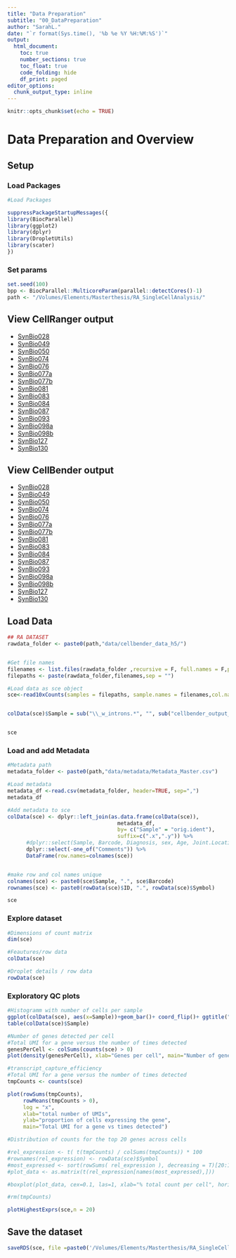 ```yaml
---
title: "Data Preparation"
subtitle: "00_DataPreparation"
author: "SarahL."
date: "`r format(Sys.time(), '%b %e %Y %H:%M:%S')`"
output: 
  html_document:
    toc: true
    number_sections: true   
    toc_float: true
    code_folding: hide
    df_print: paged
editor_options:
  chunk_output_type: inline
---
```


```r
knitr::opts_chunk$set(echo = TRUE)
```


# Data Preparation and Overview

## Setup

### Load Packages

```r
#Load Packages

suppressPackageStartupMessages({
library(BiocParallel)
library(ggplot2) 
library(dplyr)
library(DropletUtils)
library(scater)
})

```

### Set params

```r
set.seed(100)
bpp <- BiocParallel::MulticoreParam(parallel::detectCores()-1)
path <- "/Volumes/Elements/Masterthesis/RA_SingleCellAnalysis/"
```


## View CellRanger output


- [SynBio028](Cellranger/web_summary_SynBio028.html)\n
- [SynBio049](Cellranger/web_summary_SynBio049.html)\n
- [SynBio050](Cellranger/web_summary_SynBio050.html)\n
- [SynBio074](Cellranger/web_summary_SynBio074.html)\n
- [SynBio076](Cellranger/web_summary_SynBio076.html)\n
- [SynBio077a](Cellranger/web_summary_SynBio077a.html)\n
- [SynBio077b](Cellranger/web_summary_SynBio077b.html)\n
- [SynBio081](Cellranger/web_summary_SynBio081.html)\n
- [SynBio083](Cellranger/web_summary_SynBio083.html)\n
- [SynBio084](Cellranger/web_summary_SynBio084.html)\n
- [SynBio087](Cellranger/web_summary_SynBio087.html)\n
- [SynBio093](Cellranger/web_summary_SynBio093.html)\n
- [SynBio098a](Cellranger/web_summary_SynBio098a.html)\n
- [SynBio098b](Cellranger/web_summary_SynBio098b.html)\n
- [SynBio127](Cellranger/web_summary_SynBio127.html)\n
- [SynBio130](Cellranger/web_summary_SynBio130.html)\n

## View CellBender output

- [SynBio028](CellBender/cellbender_output_SynBio028_10000_w_introns_RL_report.html)\n
- [SynBio049](CellBender/cellbender_output_SynBio049_w_introns_report.html)\n
- [SynBio050](CellBender/cellbender_output_SynBio050_w_introns_report.html)\n
- [SynBio074](CellBender/cellbender_output_SynBio074_w_introns_report.html)\n
- [SynBio076](CellBender/cellbender_output_SynBio076_w_introns_report.html)\n
- [SynBio077a](CellBender/cellbender_output_SynBio077a_w_introns_report.html)\n
- [SynBio077b](CellBender/cellbender_output_SynBio077b_w_introns_RL2_report.html)\n
- [SynBio081](CellBender/cellbender_output_SynBio081_w_introns_RL_report.html)\n
- [SynBio083](CellBender/cellbender_output_SynBio083_w_introns_RL2_report.html)\n
- [SynBio084](CellBender/cellbender_output_SynBio084_w_introns_report.html)\n
- [SynBio087](CellBender/cellbender_output_SynBio087_w_introns_RL2_report.html)\n
- [SynBio093](CellBender/cellbender_output_SynBio093_w_introns_report.html)\n
- [SynBio098a](CellBender/cellbender_output_SynBio098a_w_introns_report.html)\n
- [SynBio098b](CellBender/cellbender_output_SynBio098b_w_introns_report.html)\n
- [SynBio127](CellBender/cellbender_output_SynBio127_w_introns_report.html)\n
- [SynBio130](CellBender/cellbender_output_SynBio130_w_introns_RL2_reporthtml)\n


## Load Data


```r
## RA DATASET
rawdata_folder <- paste0(path,"data/cellbender_data_h5/")


#Get file names
filenames <- list.files(rawdata_folder ,recursive = F, full.names = F,pattern = "\\_filtered.h5$")
filepaths <- paste(rawdata_folder,filenames,sep = "")

#Load data as sce object
sce<-read10xCounts(samples = filepaths, sample.names = filenames,col.names=T,type="HDF5")


colData(sce)$Sample = sub("\\_w_introns.*", "", sub("cellbender_output_", "", as.character(colData(sce)$Sample)))


sce

```

### Load and add Metadata

```r
#Metadata path
metadata_folder <- paste0(path,"data/metadata/Metadata_Master.csv")

#Load metadata
metadata_df <-read.csv(metadata_folder, header=TRUE, sep=",")
metadata_df

#Add metadata to sce
colData(sce) <- dplyr::left_join(as.data.frame(colData(sce)),
                                   metadata_df, 
                                   by= c("Sample" = "orig.ident"),
                                   suffix=c(".x",".y")) %>% 
      #dplyr::select(Sample, Barcode, Diagnosis, sex, Age, Joint.Location, protocol, Pathotype,Krenn total score,) %>% 
      dplyr::select(-one_of("Comments")) %>% 
      DataFrame(row.names=colnames(sce))


#make row and col names unique
colnames(sce) <- paste0(sce$Sample, ".", sce$Barcode)
rownames(sce) <- paste0(rowData(sce)$ID, ".", rowData(sce)$Symbol)

sce

```

### Explore dataset

```r
#Dimensions of count matrix
dim(sce)

```

```r
#Feautures/row data
colData(sce)
```

```r
#Droplet details / row data
rowData(sce)
```

### Exploratory QC plots

```r
#Histogramm with number of cells per sample
ggplot(colData(sce), aes(x=Sample))+geom_bar()+ coord_flip()+ ggtitle("Number of cells per sample") 
table(colData(sce)$Sample)

```

```r
#Number of genes detected per cell
#Total UMI for a gene versus the number of times detected
genesPerCell <- colSums(counts(sce) > 0)
plot(density(genesPerCell), xlab="Genes per cell", main="Number of genes detected per cell")

```

```r
#transcript_capture_efficiency
#Total UMI for a gene versus the number of times detected
tmpCounts <- counts(sce)

plot(rowSums(tmpCounts),
     rowMeans(tmpCounts > 0),
     log = "x",
     xlab="total number of UMIs",
     ylab="proportion of cells expressing the gene",
     main="Total UMI for a gene vs times detected")

```

```r
#Distribution of counts for the top 20 genes across cells

#rel_expression <- t( t(tmpCounts) / colSums(tmpCounts)) * 100
#rownames(rel_expression) <- rowData(sce)$Symbol
#most_expressed <- sort(rowSums( rel_expression ), decreasing = T)[20:1] ##
#plot_data <- as.matrix(t(rel_expression[names(most_expressed),]))

#boxplot(plot_data, cex=0.1, las=1, xlab="% total count per cell", horizontal=TRUE, main="Distribution of counts for the top 20 genes before filtering")

#rm(tmpCounts)

plotHighestExprs(sce,n = 20)

```

## Save the dataset

```r
saveRDS(sce, file =paste0('/Volumes/Elements/Masterthesis/RA_SingleCellAnalysis/output/','00_sce_DataPreparation.rds'))
```
